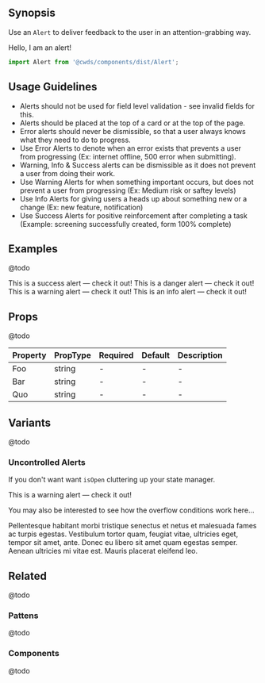 
## Synopsis

Use an `Alert` to deliver feedback to the user in an attention-grabbing way.

<DemoCard>
  <Alert color="info">Hello, I am an alert!</Alert>
</DemoCard>

```jsx
import Alert from '@cwds/components/dist/Alert';
```

## Usage Guidelines

* Alerts should not be used for field level validation - see invalid fields for this.
* Alerts should be placed at the top of a card or at the top of the page.
* Error alerts should never be dismissible, so that a user always knows what they need to do to progress.
* Use Error Alerts to denote when an error exists that prevents a user from progressing (Ex: internet offline, 500 error when submitting).
* Warning, Info & Success alerts can be dismissible as it does not prevent a user from doing their work.
* Use Warning Alerts for when something important occurs, but does not prevent a user from progressing (Ex: Medium risk or saftey levels)
* Use Info Alerts for giving users a heads up about something new or a change (Ex: new feature, notification)
* Use Success Alerts for positive reinforcement after completing a task (Example: screening successfully created, form 100% complete)

## Examples

@todo

<Alert color="success">This is a success alert — check it out!</Alert>
<Alert color="danger">This is a danger alert — check it out!</Alert>
<Alert color="warning">This is a warning alert — check it out!</Alert>
<Alert color="info">This is an info alert — check it out!</Alert>

## Props

@todo

<table style={{ width: '100%', backgroundColor: 'white', border: '1px solid #ccc' }}>
  <thead>
    <tr>
      <th>Property</th>
      <th>PropType</th>
      <th>Required</th>
      <th>Default</th>
      <th>Description</th>
    </tr>
  </thead>
  <tbody>
    <tr>
      <td>Foo</td>
      <td>string</td>
      <td>-</td>
      <td>-</td>
      <td>-</td>
    </tr>
    <tr>
      <td>Bar</td>
      <td>string</td>
      <td>-</td>
      <td>-</td>
      <td>-</td>
    </tr>
    <tr>
      <td>Quo</td>
      <td>string</td>
      <td>-</td>
      <td>-</td>
      <td>-</td>
    </tr>
  </tbody>
</table>

## Variants

@todo

### Uncontrolled Alerts

If you don't want want `isOpen` cluttering up your state manager.

<AlertUncontrolled color="warning">
  <p>This is a warning alert — check it out!</p>
  <p>You may also be interested to see how the overflow conditions work here...</p>
  <p className="mb-0">Pellentesque habitant morbi tristique senectus et netus et malesuada fames ac turpis egestas. Vestibulum tortor quam, feugiat vitae, ultricies eget, tempor sit amet, ante. Donec eu libero sit amet quam egestas semper. Aenean ultricies mi vitae est. Mauris placerat eleifend leo.</p>
</AlertUncontrolled>


## Related

@todo

### Pattens

@todo

### Components

@todo
